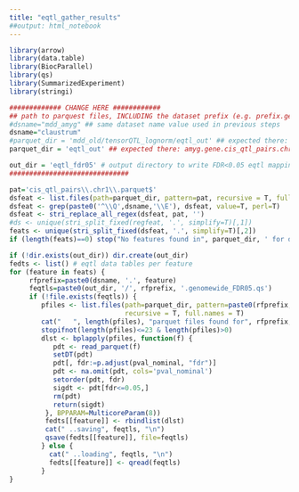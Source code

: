```yaml
---
title: "eqtl_gather_results"
##output: html_notebook
---
```



```r
library(arrow)
library(data.table)
library(BiocParallel)
library(qs)
library(SummarizedExperiment)
library(stringi)
```

```r
############# CHANGE HERE ############
## path to parquest files, INCLUDING the dataset prefix (e.g. prefix.gene.cis_qtl_pairs.chr1.parquet)
#dsname="mdd_amyg" ## same dataset name value used in previous steps
dsname="claustrum"
#parquet_dir = 'mdd_old/tensorQTL_lognorm/eqtl_out' ## expected there: amyg.gene.cis_qtl_pairs.chr1.parquet
parquet_dir = 'eqtl_out' ## expected there: amyg.gene.cis_qtl_pairs.chr1.parquet

out_dir = 'eqtl_fdr05' # output directory to write FDR<0.05 eqtl mappings
##############################

pat='cis_qtl_pairs\\.chr1\\.parquet$'
dsfeat <- list.files(path=parquet_dir, pattern=pat, recursive = T, full.names = F)
dsfeat <- grep(paste0('^\\Q',dsname,'\\E'), dsfeat, value=T, perl=T)
dsfeat <- stri_replace_all_regex(dsfeat, pat, '')
#ds <- unique(stri_split_fixed(regfeat, '.', simplify=T)[,1])
feats <- unique(stri_split_fixed(dsfeat, '.', simplify=T)[,2])
if (length(feats)==0) stop("No features found in", parquet_dir, ' for dataset prefix: ', dsname)
```

```r
if (!dir.exists(out_dir)) dir.create(out_dir)
fedts <- list() # eqtl data tables per feature
for (feature in feats) {
     rfprefix=paste0(dsname, '.', feature)
     feqtls=paste0(out_dir, '/', rfprefix, '.genomewide_FDR05.qs')
     if (!file.exists(feqtls)) {
        pfiles <- list.files(path=parquet_dir, pattern=paste0(rfprefix,'\\.cis_qtl_pairs.chr\\d+\\.parquet$'),
                             recursive = T, full.names = T)
        cat("   ", length(pfiles), "parquet files found for", rfprefix, "\n")
        stopifnot(length(pfiles)<=23 & length(pfiles)>0)
        dlst <- bplapply(pfiles, function(f) {
           pdt <- read_parquet(f)
           setDT(pdt)
           pdt[, fdr:=p.adjust(pval_nominal, "fdr")]
           pdt <- na.omit(pdt, cols='pval_nominal')
           setorder(pdt, fdr)
           sigdt <- pdt[fdr<=0.05,]
           rm(pdt)
           return(sigdt)
         }, BPPARAM=MulticoreParam(8))
         fedts[[feature]] <- rbindlist(dlst)
         cat(" ..saving", feqtls, "\n")
         qsave(fedts[[feature]], file=feqtls)
        } else {
          cat(" ..loading", feqtls, "\n")
          fedts[[feature]] <- qread(feqtls)
        }
}
```


